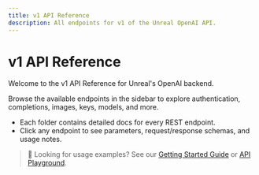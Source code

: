 ```yaml
---
title: v1 API Reference
description: All endpoints for v1 of the Unreal OpenAI API.
---
```


# v1 API Reference

Welcome to the v1 API Reference for Unreal's OpenAI backend.

Browse the available endpoints in the sidebar to explore authentication, completions, images, keys, models, and more.

- Each folder contains detailed docs for every REST endpoint.
- Click any endpoint to see parameters, request/response schemas, and usage notes.

> 📘 Looking for usage examples? See our [Getting Started Guide](/docs/guides/getting-started) or [API Playground](/docs/openai).

